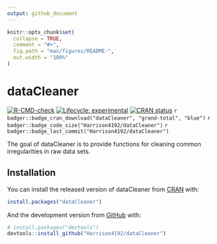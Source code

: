 ```yaml
---
output: github_document
---
```


<!-- README.md is generated from README.Rmd. Please edit that file -->

```r
knitr::opts_chunk$set(
  collapse = TRUE,
  comment = "#>",
  fig.path = "man/figures/README-",
  out.width = "100%"
)
```

# dataCleaner

<!-- badges: start -->
[![R-CMD-check](https://github.com/Harrison4192/dataCleaner/workflows/R-CMD-check/badge.svg)](https://github.com/Harrison4192/dataCleaner/actions)
[![Lifecycle: experimental](https://img.shields.io/badge/lifecycle-experimental-orange.svg)](https://www.tidyverse.org/lifecycle/#experimental)
[![CRAN status](https://www.r-pkg.org/badges/version/dataCleaner)](https://CRAN.R-project.org/package=dataCleaner)
`r badger::badge_cran_download("dataCleaner", "grand-total", "blue")`
`r badger::badge_code_size("Harrison4192/dataCleaner")`
`r badger::badge_last_commit("Harrison4192/dataCleaner")`
<!-- badges: end -->

The goal of dataCleaner is to provide functions for cleaning common irregularities in raw data sets.

## Installation

You can install the released version of dataCleaner from [CRAN](https://CRAN.R-project.org) with:

``` r
install.packages("dataCleaner")
```

And the development version from [GitHub](https://github.com/) with:

``` r
# install.packages("devtools")
devtools::install_github("Harrison4192/dataCleaner")
```
